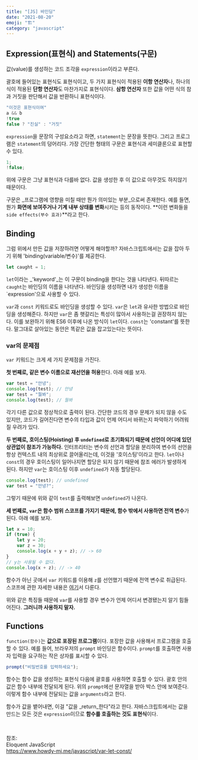```yaml
---
title: "[JS] 바인딩"
date: "2021-08-20"
emoji: "🏗"
category: "javascript"
---
```


## Expression(표현식) and Statements(구문)

값(value)를 생성하는 코드 조각을 `expression`이라고 부른다.

괄호에 들어있는 표현식도 표현식이고, 두 가지 표현식이 적용된 **이항 연산자**나, 하나의 식이 적용된 **단항 연산자**도 마찬가지로 표현식이다.
**삼항 연산자** 또한 값을 어떤 식의 참과 거짓을 판단해서 값을 반환하니 표현식이다.
```js
"이것은 표현식이여"
a && b
!true
false ? "진실" : "거짓"
```

`expression`을 문장의 구성요소라고 하면, `statement`는 문장을 뜻한다. 
그리고 프로그램은 `statement`의 덩어리다.
가장 간단한 형태의 구문은 표현식과 세미클론으로 표현할 수 있다.
```js
1;
!false;
```
위에 구문은 그냥 표현식과 다를바 없다. 값을 생성한 후 이 값으로 아무것도 하지않기 때문이다.

구문은 _프로그램에 영향을 미칠 때만 뭔가 의미있는 부분_으로써 존재한다.
예를 들면, 뭔가 **화면에 보여주거나 기계 내부 상태를 변화**시키는 등의 동작이다. **이런 변화들을 `side effects(부수 효과)`**라고 한다.


## Binding

그럼 위에서 만든 값을 저장하려면 어떻게 해야할까? 자바스크립트에서는 값을 잡아 두기 위해 'binding(variable/변수)'를 제공한다.
```js
let caught = 1;
```
`let`이라는 _'keyword'_는 이 구문이 binding을 한다는 것을 나타낸다. 뒤따르는 `caught`는 바인딩의 이름을 나타낸다.
바인딩을 생성하면 내가 생성한 이름을 `expression'으로 사용할 수 있다.

`var`과 `const` 키워드로도 바인딩을 생성할 수 있다. `var`은 `let`과 유사한 방법으로 바인딩을 생성해준다. 하지만 `var`은 좀 햇갈리는 특성이 많아서 사용하는걸 권장하지 않는다.
이를 보완하기 위해 ES6 이후에 나온 방식이 `let`이다. `const`는 'constant'를 뜻한다. 말그대로 살아있는 동안은 똑같은 값을 잡고있는다는 뜻이다.

### var의 문제점
`var` 키워드는 크게 세 가지 문제점을 가진다.

**첫 번째로, 같은 변수 이름으로 재선언을 허용**한다. 아래 예를 보자.
```js
var test = "안녕";
console.log(test); // 안녕
var test = "뭘봐";
console.log(test); // 뭘봐
```
각기 다른 값으로 정상적으로 출력이 된다. 간단한 코드의 경우 문제가 되지 않을 수도 있지만, 코드가 길어진다면 변수의 타입과 값이 언제 어디서 바뀌는지 파악하기 어려워질 우려가 있다.

**두 번째로, 호이스팅(Hoisting) 후 `undefined`로 초기화되기 때문에 선언이 어디에 있던 상관없이 참조가 가능하다.** 
인터프리터는 변수의 선언과 할당을 분리하여 변수의 선언을 항상 컨텍스트 내의 최상위로 끌어올리는데, 이것을 '호이스팅'이라고 한다.
`let`이나 `const`의 경우 호이스팅이 일어나지면 할당은 되지 않기 때문에 참조 에러가 발생하게 된다.
하지만 `var`는 호이스팅 이후 `undefined`가 자동 할당된다.

```js
console.log(test); // undefined
var test = "안녕?";
```

그렇기 때문에 위와 같이 `test`를 출력해보면 `undefined`가 나온다.

**세 번째로, `var`은 함수 범위 스코프를 가지기 때문에, 함수 밖에서 사용하면 전역 변수**가 된다. 아래 예를 보자.

```js
let x = 10;
if (true) {
    let y = 20;
    var z = 30;
    console.log(x + y + z); // -> 60
}
// y는 사용될 수 없다.
console.log(x + z); // -> 40
```

함수가 아닌 곳에서 `var` 키워드를 이용해 `z`를 선언했기 때문에 전역 변수로 취급된다. 스코프에 관한 자세한 내용은 [여기](https://woong-jae.com/javascript/210822-functions)서 다룬다.

위와 같은 특징들 때문에 `var`를 사용할 경우 변수가 언제 어디서 변경됐는지 알기 힘들어진다.
**그러니까 사용하지 말자.**

## Functions

`function(함수)`는 **값으로 포장된 프로그램**이다. 포장한 값을 사용해서 프로그램을 호출할 수 있다. 예를 들어, 브라우저의 `prompt` 바인딩은 함수이다.
`prompt`를 호출하면 사용자 입력을 요구하는 작은 상자를 표시할 수 있다.
```js
prompt("비밀번호를 입력하세요");
```
함수는 함수 값을 생성하는 표현식 다음에 괄호를 사용하면 호출할 수 있다. 괄호 안의 값은 함수 내부에 전달되게 된다. 위의 `prompt`에선 문자열을 받아 박스 안에 보여준다.
이렇게 함수 내부에 전달되는 값을 `arguments`라고 한다.

함수가 값을 뱉어내면, 이걸 "값을 _return_한다"라고 한다. 자바스크립트에서는 값을 만드는 모든 것은 `expression`이므로 **함수를 호출하는 것도 표현식**이다.

<br/>

참조:  
Eloquent JavaScript  
<https://www.howdy-mj.me/javascript/var-let-const/>
